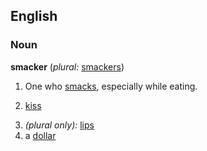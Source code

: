 ==English==

===Noun===
'''smacker'''  (''plural:'' [[smackers]])
# One who [[smack]]s, especially while eating.
# {{slang}} [[kiss]]
# ''(plural only):'' [[lips]]
# a [[dollar]]